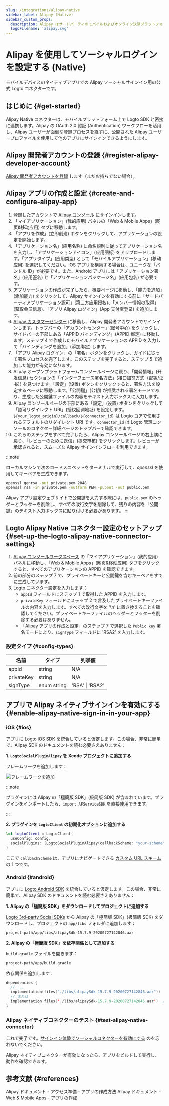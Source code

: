 ```yaml
---
slug: /integrations/alipay-native
sidebar_label: Alipay (Native)
sidebar_custom_props:
  description: Alipay はサードパーティのモバイルおよびオンライン決済プラットフォームです。
  logoFilename: 'alipay.svg'
---
```



# Alipay を使用してソーシャルログインを設定する (Native)

モバイルデバイスのネイティブアプリでの Alipay ソーシャルサインイン用の公式 Logto コネクターです。

<GuideTip />

## はじめに \{#get-started}

Alipay Native コネクターは、モバイルプラットフォーム上で Logto SDK と密接に連携します。Alipay の OAuth 2.0 認証 (Authentication) ワークフローを活用し、Alipay ユーザーが面倒な登録プロセスを経ずに、公開された Alipay ユーザープロファイルを使用して他のアプリにサインインできるようにします。

## Alipay 開発者アカウントの登録 \{#register-alipay-developer-account}

[Alipay 開発者アカウントを登録](https://certifyweb.alipay.com/certify/reg/guide#/) します（まだお持ちでない場合）。

## Alipay アプリの作成と設定 \{#create-and-configure-alipay-app}

1. 登録したアカウントで [Alipay コンソール](https://open.alipay.com/) にサインインします。
2. 「マイアプリケーション」(我的应用) パネルの「Web & Mobile Apps」(网页&移动应用) タブに移動します。
3. 「アプリを作成」(立即创建) ボタンをクリックして、アプリケーションの設定を開始します。
4. 「アプリケーション名」(应用名称) に命名規則に従ってアプリケーション名を入力し、「アプリケーションアイコン」(应用图标) をアップロードします。「アプリタイプ」(应用类型) として「モバイルアプリケーション」(移动应用) を選択してください。iOS アプリを構築する場合は、ユニークな「バンドル ID」が必要です。また、Android アプリには「アプリケーション署名」(应用签名) と「アプリケーションパッケージ名」(应用包名) が必要です。
5. アプリケーションの作成が完了したら、概要ページに移動し、「能力を追加」(添加能力) をクリックして、Alipay サインインを有効にする前に「サードパーティアプリケーション認可」(第三方应用授权)、「メンバー情報の取得」(获取会员信息)、「アプリ Alipay ログイン」(App 支付宝登录) を追加します。
6. [Alipay カスタマーセンター](https://b.alipay.com/index2.htm) に移動し、Alipay 開発者アカウントでサインインします。トップバーの「アカウントセンター」(账号中心) をクリックし、サイドバーの下部にある「APPID バインディング」(APPID 绑定) に移動します。ステップ 4 で作成したモバイルアプリケーションの APPID を入力して「バインディングを追加」(添加绑定) します。
7. 「アプリ Alipay ログイン」の「署名」ボタンをクリックし、ガイドに従って署名プロセスを完了します。このステップを完了すると、ステップ 5 で追加した能力が有効になります。
8. Alipay オープンプラットフォームコンソールページに戻り、「開発情報」(开发信息) セクションの「インターフェース署名方法」(接口加签方式（密钥/证书）) を見つけます。「設定」(设置) ボタンをクリックすると、署名方法を設定するページに移動します。「公開鍵」(公钥) が推奨される署名モードであり、生成した公開鍵ファイルの内容をテキスト入力ボックスに入力します。
9. Alipay コンソールページの下部にある「設定」(设置) ボタンをクリックして「認可リダイレクト URI」(授权回调地址) を設定します。`${your_logto_origin}/callback/${connector_id}` は Logto コアで使用されるデフォルトのリダイレクト URI です。`connector_id` は Logto 管理コンソールのコネクター詳細ページのトップバーで確認できます。
10. これらのステップをすべて完了したら、Alipay コンソールページの右上隅に戻り、「レビューのために送信」(提交审核) をクリックします。レビューが承認されると、スムーズな Alipay サインインフローを利用できます。

:::note

ローカルマシンで次のコードスニペットをターミナルで実行して、_openssl_ を使用してキーペアを生成できます。

```bash
openssl genrsa -out private.pem 2048
openssl rsa -in private.pem -outform PEM -pubout -out public.pem
```

Alipay アプリ設定ウェブサイトで公開鍵を入力する際には、`public.pem` のヘッダーとフッターを削除し、すべての改行文字を削除して、残りの内容を「公開鍵」のテキスト入力ボックスに貼り付ける必要があります。
:::

## Logto Alipay Native コネクター設定のセットアップ \{#set-up-the-logto-alipay-native-connector-settings}

1. [Alipay コンソールワークスペース](https://open.alipay.com/dev/workspace) の「マイアプリケーション」(我的应用) パネルに移動し、「Web & Mobile Apps」(网页&移动应用) タブをクリックすると、すべてのアプリケーションの APPID を確認できます。
2. 前の部分のステップ 7 で、プライベートキーと公開鍵を含むキーペアをすでに生成しています。
3. Logto コネクター設定を入力します：
   - `appId` フィールドにステップ 1 で取得した APPID を入力します。
   - `privateKey` フィールドにステップ 2 で言及したプライベートキーファイルの内容を入力します。すべての改行文字を '\n' に置き換えることを確認してください。プライベートキーファイルのヘッダーとフッターを削除する必要はありません。
   - 「Alipay アプリの作成と設定」のステップ 7 で選択した `Public key` 署名モードにより、`signType` フィールドに 'RSA2' を入力します。

### 設定タイプ \{#config-types}

| 名前        | タイプ       | 列挙値         |
| ----------- | ------------ | -------------- |
| appId       | string       | N/A            |
| privateKey  | string       | N/A            |
| signType    | enum string  | 'RSA' \| 'RSA2' |

## アプリで Alipay ネイティブサインインを有効にする \{#enable-alipay-native-sign-in-in-your-app}

### iOS \{#ios}

アプリに [Logto iOS SDK](/quick-starts/swift) を統合していると仮定します。この場合、非常に簡単で、Alipay SDK のドキュメントを読む必要さえありません：

**1. `LogtoSocialPluginAlipay` を Xcode プロジェクトに追加する**

フレームワークを追加します：

<img src="/img/assets/add-framework.png" alt="フレームワークを追加" />

:::note

プラグインには Alipay の「極簡版 SDK」(极简版 SDK) が含まれています。プラグインをインポートしたら、`import AFServiceSDK` を直接使用できます。

:::

**2. プラグインを `LogtoClient` の初期化オプションに追加する**

```swift
let logtoClient = LogtoClient(
  useConfig: config,
  socialPlugins: [LogtoSocialPluginAlipay(callbackScheme: "your-scheme")]
)
```

ここで `callbackScheme` は、アプリにナビゲートできる [カスタム URL スキーム](https://developer.apple.com/documentation/xcode/defining-a-custom-url-scheme-for-your-app) の 1 つです。

### Android \{#android}

アプリに [Logto Android SDK](/quick-starts/android) を統合していると仮定します。この場合、非常に簡単で、Alipay SDK のドキュメントを読む必要さえありません：

**1. Alipay の「極簡版 SDK」をダウンロードしてプロジェクトに追加する**

[Logto 3rd-party Social SDKs](https://github.com/logto-io/social-sdks/blob/master/alipay/android/alipaySdk-15.7.9-20200727142846.aar) から Alipay の「極簡版 SDK」(极简版 SDK) をダウンロードし、プロジェクトの `app/libs` フォルダに追加します：

```bash
project-path/app/libs/alipaySdk-15.7.9-20200727142846.aar
```

**2. Alipay の「極簡版 SDK」を依存関係として追加する**

`build.gradle` ファイルを開きます：

```bash
project-path/app/build.gradle
```

依存関係を追加します：

```kotlin
dependencies {
  // ...
  implementation(files("./libs/alipaySdk-15.7.9-20200727142846.aar"))  // kotlin-script
  // または
  implementation files('./libs/alipaySdk-15.7.9-20200727142846.aar')  // groovy-script
}
```

### Alipay ネイティブコネクターのテスト \{#test-alipay-native-connector}

これで完了です。[サインイン体験でソーシャルコネクターを有効にする](/connectors/social-connectors/#enable-social-sign-in) のを忘れないでください。

Alipay ネイティブコネクターが有効になったら、アプリをビルドして実行し、動作を確認できます。

## 参考文献 \{#references}

<Url href="https://opendocs.alipay.com/support/01rau6">
  Alipay ドキュメント - アクセス準備 - アプリの作成方法
</Url>

<Url href="https://opendocs.alipay.com/open/200/105310">
  Alipay ドキュメント - Web & Mobile Apps - アプリの作成
</Url>